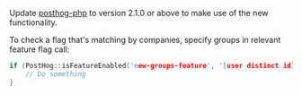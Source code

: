 Update [posthog-php](https://posthog.com/docs/integrate/server/php) to version 2.1.0 or above to make use of the new functionality.

To check a flag that's matching by companies, specify groups in relevant feature flag call:

```c
if (PostHog::isFeatureEnabled('new-groups-feature', '[user distinct id]', false, array("company" => "id:5"))) {
    // Do something
}
```
